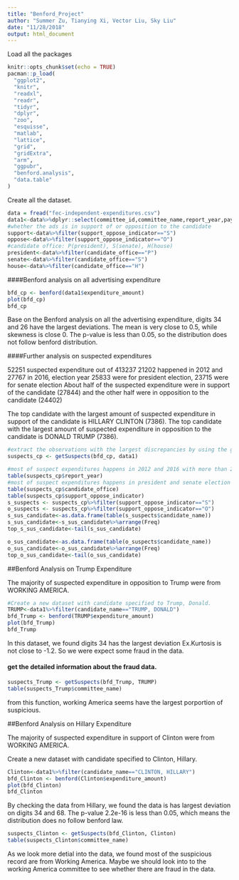 ```yaml
---
title: "Benford_Project"
author: "Summer Zu, Tianying Xi, Vector Liu, Sky Liu"
date: "11/28/2018"
output: html_document
---
```

Load all the packages
```r
knitr::opts_chunk$set(echo = TRUE)
pacman::p_load(
  "ggplot2",
  "knitr",
  "readxl",
  "readr",
  "tidyr",
  "dplyr",
  "zoo",
  "esquisse",
  "matlab",
  "lattice",
  "grid",
  "gridExtra",
  "arm",
  "ggpubr",
  "benford.analysis",
  "data.table"
)
```

Create all the dataset.
```r
data = fread("fec-independent-expenditures.csv")
data1<-data%>%dplyr::select(committee_id,committee_name,report_year,payee_name,payee_state,expenditure_description,expenditure_date,expenditure_amount,office_total_ytd,support_oppose_indicator,candidate_id,candidate_name,candidate_office,transaction_id)
#whether the ads is in support of or opposition to the candidate
support<-data%>%filter(support_oppose_indicator=="S")
oppose<-data%>%filter(support_oppose_indicator=="O")
#candidate office: P(president), S(senate), H(house)
president<-data%>%filter(candidate_office=="P")
senate<-data%>%filter(candidate_office=="S")
house<-data%>%filter(candidate_office=="H")
```


####Benford analysis on all advertising expenditure
```r
bfd_cp <- benford(data1$expenditure_amount)
plot(bfd_cp)
bfd_cp
```
Base on the Benford analysis on all the advertising expenditure, digits 34 and 26 have the largest deviations. The mean is very close to 0.5, while skewness is close 0. The p-value is less than 0.05, so the distribution does not follow benford distribution.


####Further analysis on suspected expenditures

52251 suspected expenditure out of 413237
21202 happened in 2012 and 27767 in 2016, election year
25833 were for president election, 23715 were for senate election
About half of the suspected expenditure were in support of the candidate (27844) and the other half were in opposition to the candidate (24402)

The top candidate with the largest amount of suspected expenditure in support of the candidate is HILLARY CLINTON (7386).
The top candidate with the largest amount of suspected expenditure in opposition to the candidate is DONALD TRUMP (7386).

```r
#extract the observations with the largest discrepancies by using the getSuspects function
suspects_cp <- getSuspects(bfd_cp, data1)

#most of suspect expenditures happens in 2012 and 2016 with more than 20 thousand records.
table(suspects_cp$report_year)
#most of suspect expenditures happens in president and senate election
table(suspects_cp$candidate_office)
table(suspects_cp$support_oppose_indicator)
s_suspects <- suspects_cp%>%filter(support_oppose_indicator=="S")
o_suspects <- suspects_cp%>%filter(support_oppose_indicator=="O")
s_sus_candidate<-as.data.frame(table(s_suspects$candidate_name))
s_sus_candidate<-s_sus_candidate%>%arrange(Freq)
top_s_sus_candidate<-tail(s_sus_candidate)

o_sus_candidate<-as.data.frame(table(o_suspects$candidate_name))
o_sus_candidate<-o_sus_candidate%>%arrange(Freq)
top_o_sus_candidate<-tail(o_sus_candidate)

```

##Benford Analysis on Trump Expenditure

The majority of suspected expenditure in opposition to Trump were from WORKING AMERICA.
```r
#Create a new dataset with candidate specified to Trump, Donald.
TRUMP<-data1%>%filter(candidate_name=="TRUMP, DONALD")
bfd_Trump <- benford(TRUMP$expenditure_amount)
plot(bfd_Trump)
bfd_Trump
```
In this dataset, we found digits 34 has the largest deviation Ex.Kurtosis is not close to -1.2. So we were expect some fraud in the data.


#### get the detailed information about the fraud data.
```r
suspects_Trump <- getSuspects(bfd_Trump, TRUMP)
table(suspects_Trump$committee_name)
```
from this function, working America seems have the largest porportion of suspicious.

##Benford Analysis on Hillary Expenditure

The majority of suspected expenditure in support of Clinton were from WORKING AMERICA.

Create a new dataset with candidate specified to Clinton, Hillary.
```r
Clinton<-data1%>%filter(candidate_name=="CLINTON, HILLARY")
bfd_Clinton <- benford(Clinton$expenditure_amount)
plot(bfd_Clinton)
bfd_Clinton
```

By checking the data from Hillary, we found the data is has largest deviation on digits 34 and 68. The p-value 2.2e-16 is less than 0.05, which means the distribution does no follow benford law. 
```R
suspects_Clinton <- getSuspects(bfd_Clinton, Clinton)
table(suspects_Clinton$committee_name)
```
As we look more detial into the data, we found most of the suspicious record are from Working America. Maybe we should look into to the working America committee to see whether there are fraud in the data. 
